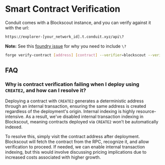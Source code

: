 # Smart Contract Verification

Conduit comes with a Blockscout instance, and you can verify against it with the url:

```txt copy
https://explorer-[your_network_id].t.conduit.xyz/api\?
```

**Note:** See this [foundry issue](https://github.com/foundry-rs/foundry/issues/5160#issuecomment-1631555377) for why you need to include `\?`

```bash copy
forge verify-contract [address] [contract] --verifier=blockscout --verifier-url=https://explorer-[your_network_id].t.conduit.xyz/api\?
```

## FAQ

### Why is contract verification failing when I deploy using `CREATE2`, and how can I resolve it?

Deploying a contract with `CREATE2` generates a deterministic address through an internal transaction, ensuring the same address is created regardless of the deployment's origin. Internal indexing is highly resource-intensive. As a result, we've disabled internal transaction indexing in Blockscout, meaning contracts deployed via `CREATE2` won’t be automatically indexed.

To resolve this, simply visit the contract address after deployment. Blockscout will fetch the contract from the RPC, recognize it, and allow verification to proceed. If needed, we can enable internal transaction indexing, but this would involve discussing pricing implications due to increased costs associated with higher growth.
